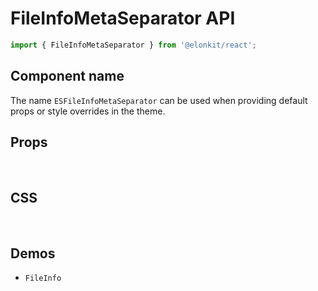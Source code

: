 
<Meta title="Components API/FileInfoMetaSeparator" />

# FileInfoMetaSeparator API

```js
import { FileInfoMetaSeparator } from '@elonkit/react';
```

## Component name

The name `ESFileInfoMetaSeparator` can be used when providing default props or style overrides in the theme.

## Props

<TableInterface variant="props" name="FileInfoMetaSeparatorProps" />

<br />

## CSS

<TableInterface variant="css" name="FileInfoMetaSeparatorClasses" />

<br />

## Demos

<ul>
  <li>
    <LinkTo kind="components-FileInfo" story="demo">
      <code>FileInfo</code>
    </LinkTo>
  </li>
</ul>
